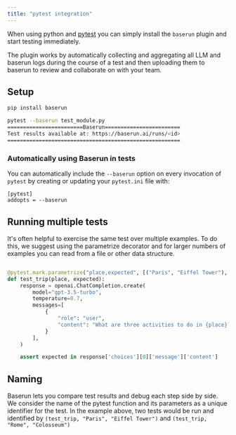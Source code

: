 ```yaml
---
title: "pytest integration"
---
```


When using python and [pytest](https://docs.pytest.org/) you can simply install the `baserun` plugin and start testing immediately.

The plugin works by automatically collecting and aggregating all LLM and baserun logs during the course of a test and then uploading them to baserun to review and collaborate on with your team.


## Setup

```bash
pip install baserun

pytest --baserun test_module.py
========================Baserun========================
Test results available at: https://baserun.ai/runs/<id>
=======================================================
```

### Automatically using Baserun in tests
You can automatically include the `--baserun` option on every invocation of `pytest` by creating or updating your `pytest.ini` file with:

```
[pytest]
addopts = --baserun
```

## Running multiple tests

It's often helpful to exercise the same test over multiple examples. To do this, we suggest using the parametrize decorator and for larger numbers of examples you can read from a file or other data structure.

```python

@pytest.mark.parametrize("place,expected", [("Paris", "Eiffel Tower"), ("Rome", "Colosseum")])
def test_trip(place, expected):
    response = openai.ChatCompletion.create(
        model="gpt-3.5-turbo",
        temperature=0.7,
        messages=[
            {
                "role": "user",
                "content": "What are three activities to do in {place}?"
            }
        ],
    )

    assert expected in response['choices'][0]['message']['content']
```

## Naming

Baserun lets you compare test results and debug each step side by side. We consider the name of the pytest function and its parameters as a unique identifier for the test. In the example above, two tests would be run and identified by `(test_trip, "Paris", "Eiffel Tower")` and `(test_trip, "Rome", "Colosseum")`
